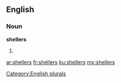 ==English==

===Noun===
'''shellers'''

# {{plural of|[[sheller]]}}

[[Category:English plurals]]

[[ar:shellers]]
[[fr:shellers]]
[[ku:shellers]]
[[my:shellers]]